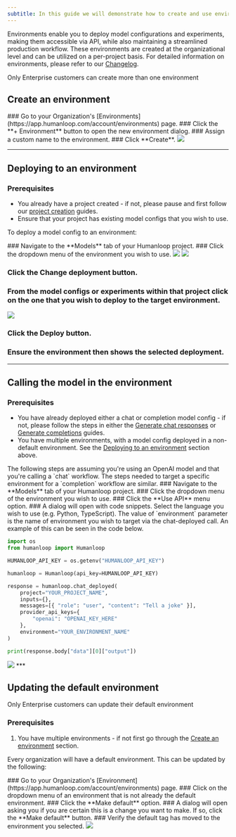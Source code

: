 ```yaml
---
subtitle: In this guide we will demonstrate how to create and use environments.
---
```


Environments enable you to deploy model configurations and experiments, making them accessible via API, while also maintaining a streamlined production workflow. These environments are created at the organizational level and can be utilized on a per-project basis. For detailed information on environments, please refer to our [Changelog](/api-reference/humanloop-api/changelog).

<Warning> Only Enterprise customers can create more than one environment </Warning>

## Create an environment

<Steps>
### Go to your Organization's [Environments](https://app.humanloop.com/account/environments) page.
### Click the **+ Environment** button to open the new environment dialog.
### Assign a custom name to the environment.
### Click **Create**.
</Steps>

<img src="../../assets/images/cb0f398-image.png" />

***

## Deploying to an environment

### Prerequisites

- You already have a project created - if not, please pause and first follow our [project creation](./create-project/from-playground) guides.
- Ensure that your project has existing model configs that you wish to use.

To deploy a model config to an environment:

<Steps>
### Navigate to the **Models** tab of your Humanloop project.
### Click the dropdown menu of the environment you wish to use.

<img src="../../assets/images/500686e-image.png" />

<img src="../../assets/images/1b04c4c-image.png" />

### Click the **Change deployment** button.
### From the model configs or experiments within that project click on the one that you wish to deploy to the target environment.

<img src="../../assets/images/a4a5484-image.png" />


### Click the **Deploy** button.
### Ensure the environment then shows the selected deployment. 

</Steps>

***

## Calling the model in the environment

### Prerequisites

- You have already deployed either a chat or completion model config - if not, please follow the steps in either the [Generate chat responses](https://dash.readme.com/project/humanloop/v4.0/docs/chat-using-the-sdk) or [Generate completions](https://dash.readme.com/project/humanloop/v4.0/docs/completion-using-the-sdk) guides. 
- You have multiple environments, with a model config deployed in a non-default environment. See the [Deploying to an environment](https://docs.humanloop.com/docs/deploy-to-an-environment#deploying-to-an-environment) section above. 

<Info> 
The following steps are assuming you're using an OpenAI model and that you're calling a `chat` workflow. The steps needed to target a specific environment for a `completion` workflow are similar.
</Info>

<Steps>
### Navigate to the **Models** tab of your Humanloop project.
### Click the dropdown menu of the environment you wish to use.
### Click the **Use API** menu option. 
### A dialog will open with code snippets. Select the language you wish to use (e.g. Python, TypeScript). The value of `environment` parameter is the name of environment you wish to target via the chat-deployed call.  An example of this can be seen in the code below.

```python
import os
from humanloop import Humanloop

HUMANLOOP_API_KEY = os.getenv("HUMANLOOP_API_KEY")

humanloop = Humanloop(api_key=HUMANLOOP_API_KEY)

response = humanloop.chat_deployed(
    project="YOUR_PROJECT_NAME",
    inputs={},
    messages=[{ "role": "user", "content": "Tell a joke" }],
    provider_api_keys={
        "openai": "OPENAI_KEY_HERE"
    },
    environment="YOUR_ENVIRONMENT_NAME"
)

print(response.body["data"][0]["output"])
```

<img src="../../assets/images/21369d3-image.png" />

</Steps>
***

## Updating the default environment

<Warning> 
Only Enterprise customers can update their default environment
</Warning>

### Prerequisites

1. You have multiple environments - if not first go through the [Create an environment](https://docs.humanloop.com/docs/deploy-to-an-environment#create-an-environment) section.

Every organization will have a default environment. This can be updated by the following:

<Steps>
### Go to your Organization's [Environment](https://app.humanloop.com/account/environments) page.
### Click on the dropdown menu of an environment that is not already the default environment.
### Click the **Make default** option.
### A dialog will open asking you if you are certain this is a change you want to make. If so, click the **Make default** button. 
### Verify the default tag has moved to the environment you selected. 
</Steps>

<img src="../../assets/images/962074b-image.png" />